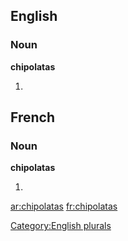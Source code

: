 ==English==

===Noun===
'''chipolatas'''

# {{plural of|[[chipolata]]}}
==French==

===Noun===
'''chipolatas''' {{f|p}}

# {{plural of|[[chipolata#French|chipolata]]|lang=fr}}

[[Category:English plurals]]

[[ar:chipolatas]]
[[fr:chipolatas]]